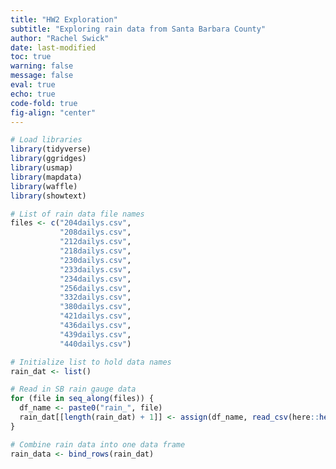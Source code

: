 ```yaml
---
title: "HW2 Exploration"
subtitle: "Exploring rain data from Santa Barbara County"
author: "Rachel Swick"
date: last-modified 
toc: true
warning: false
message: false
eval: true
echo: true
code-fold: true
fig-align: "center"
---
```


```r
# Load libraries
library(tidyverse)
library(ggridges)
library(usmap)
library(mapdata)
library(waffle)
library(showtext)
```

```r
# List of rain data file names
files <- c("204dailys.csv", 
           "208dailys.csv", 
           "212dailys.csv", 
           "218dailys.csv", 
           "230dailys.csv", 
           "233dailys.csv",
           "234dailys.csv",
           "256dailys.csv",
           "332dailys.csv",
           "380dailys.csv",
           "421dailys.csv",
           "436dailys.csv",
           "439dailys.csv",
           "440dailys.csv")

# Initialize list to hold data names
rain_dat <- list()

# Read in SB rain gauge data
for (file in seq_along(files)) {
  df_name <- paste0("rain_", file)
  rain_dat[[length(rain_dat) + 1]] <- assign(df_name, read_csv(here::here("data", files[[file]])))
}
```

```r
# Combine rain data into one data frame
rain_data <- bind_rows(rain_dat)
```

























